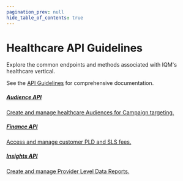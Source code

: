 ```yaml
---
pagination_prev: null
hide_table_of_contents: true
---
```



# Healthcare API Guidelines

Explore the common endpoints and methods associated with IQM's healthcare vertical.

See the [API Guidelines](/Guidelines/) for comprehensive documentation. 

<Columns>
<Column>
    <a class='card' href="Audience-Healthcare">
    <Card className='indexCards'>
    <CardHeader>
      <h5><Doc /> Audience API</h5>
    </CardHeader>
    <CardBody>
      Create and manage healthcare Audiences for Campaign targeting. 
    </CardBody>
  </Card>
  </a>
</Column>
<Column>
    <a class='card' href="Finance">
    <Card className='indexCards'>
    <CardHeader>
      <h5><Doc /> Finance API</h5>
    </CardHeader>
    <CardBody>
      Access and manage customer PLD and SLS fees.
    </CardBody>
  </Card>
  </a>
</Column>
<Column>
  <a class='card' href="Insights-PLD">
    <Card className='indexCards'>
      <CardHeader>
        <h5><Doc /> Insights API</h5>
      </CardHeader>
      <CardBody>
        Create and manage Provider Level Data Reports.
      </CardBody>
    </Card>
  </a>
</Column>
</Columns>
